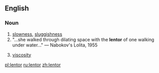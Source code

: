 ==English==

===Noun===
{{en-noun|-}}

# [[slowness]], [[sluggishness]]
#"...she walked through dilating space with the '''lentor''' of one walking under water..." &mdash; Nabokov's Lolita, 1955
#{{context|obsolete|physics}} [[viscosity]]

[[pl:lentor]]
[[ru:lentor]]
[[zh:lentor]]